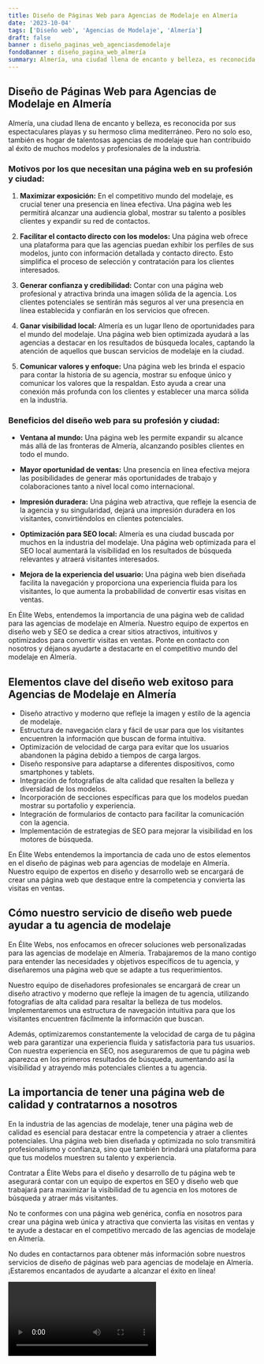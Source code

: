 ```yaml
---
title: Diseño de Páginas Web para Agencias de Modelaje en Almería
date: '2023-10-04'
tags: ['Diseño web', 'Agencias de Modelaje', 'Almería']
draft: false
banner : diseño_paginas_web_agenciasdemodelaje
fondoBanner : diseño_pagina_web_almería
summary: Almería, una ciudad llena de encanto y belleza, es reconocida por sus espectaculares playas y su hermoso clima mediterráneo. Pero no solo eso, también es hogar de talentosas agencias de modelaje que han contribuido al éxito de muchos modelos y profesionales de la industria.
---
```


## Diseño de Páginas Web para Agencias de Modelaje en Almería

Almería, una ciudad llena de encanto y belleza, es reconocida por sus espectaculares playas y su hermoso clima mediterráneo. Pero no solo eso, también es hogar de talentosas agencias de modelaje que han contribuido al éxito de muchos modelos y profesionales de la industria.

### Motivos por los que necesitan una página web en su profesión y ciudad:

1. **Maximizar exposición:** En el competitivo mundo del modelaje, es crucial tener una presencia en línea efectiva. Una página web les permitirá alcanzar una audiencia global, mostrar su talento a posibles clientes y expandir su red de contactos.

2. **Facilitar el contacto directo con los modelos:** Una página web ofrece una plataforma para que las agencias puedan exhibir los perfiles de sus modelos, junto con información detallada y contacto directo. Esto simplifica el proceso de selección y contratación para los clientes interesados.

3. **Generar confianza y credibilidad:** Contar con una página web profesional y atractiva brinda una imagen sólida de la agencia. Los clientes potenciales se sentirán más seguros al ver una presencia en línea establecida y confiarán en los servicios que ofrecen.

4. **Ganar visibilidad local:** Almería es un lugar lleno de oportunidades para el mundo del modelaje. Una página web bien optimizada ayudará a las agencias a destacar en los resultados de búsqueda locales, captando la atención de aquellos que buscan servicios de modelaje en la ciudad.

5. **Comunicar valores y enfoque:** Una página web les brinda el espacio para contar la historia de su agencia, mostrar su enfoque único y comunicar los valores que la respaldan. Esto ayuda a crear una conexión más profunda con los clientes y establecer una marca sólida en la industria.

### Beneficios del diseño web para su profesión y ciudad:

- **Ventana al mundo:** Una página web les permite expandir su alcance más allá de las fronteras de Almería, alcanzando posibles clientes en todo el mundo.

- **Mayor oportunidad de ventas:** Una presencia en línea efectiva mejora las posibilidades de generar más oportunidades de trabajo y colaboraciones tanto a nivel local como internacional.

- **Impresión duradera:** Una página web atractiva, que refleje la esencia de la agencia y su singularidad, dejará una impresión duradera en los visitantes, convirtiéndolos en clientes potenciales.

- **Optimización para SEO local:** Almería es una ciudad buscada por muchos en la industria del modelaje. Una página web optimizada para el SEO local aumentará la visibilidad en los resultados de búsqueda relevantes y atraerá visitantes interesados.

- **Mejora de la experiencia del usuario:** Una página web bien diseñada facilita la navegación y proporciona una experiencia fluida para los visitantes, lo que aumenta la probabilidad de convertir esas visitas en ventas.

En Élite Webs, entendemos la importancia de una página web de calidad para las agencias de modelaje en Almería. Nuestro equipo de expertos en diseño web y SEO se dedica a crear sitios atractivos, intuitivos y optimizados para convertir visitas en ventas. Ponte en contacto con nosotros y déjanos ayudarte a destacarte en el competitivo mundo del modelaje en Almería.

<GifSeo />

<Cta />

## Elementos clave del diseño web exitoso para Agencias de Modelaje en Almería

- Diseño atractivo y moderno que refleje la imagen y estilo de la agencia de modelaje.
- Estructura de navegación clara y fácil de usar para que los visitantes encuentren la información que buscan de forma intuitiva.
- Optimización de velocidad de carga para evitar que los usuarios abandonen la página debido a tiempos de carga largos.
- Diseño responsive para adaptarse a diferentes dispositivos, como smartphones y tablets.
- Integración de fotografías de alta calidad que resalten la belleza y diversidad de los modelos.
- Incorporación de secciones específicas para que los modelos puedan mostrar su portafolio y experiencia.
- Integración de formularios de contacto para facilitar la comunicación con la agencia.
- Implementación de estrategias de SEO para mejorar la visibilidad en los motores de búsqueda.

En Élite Webs entendemos la importancia de cada uno de estos elementos en el diseño de páginas web para agencias de modelaje en Almería. Nuestro equipo de expertos en diseño y desarrollo web se encargará de crear una página web que destaque entre la competencia y convierta las visitas en ventas.

## Cómo nuestro servicio de diseño web puede ayudar a tu agencia de modelaje

En Élite Webs, nos enfocamos en ofrecer soluciones web personalizadas para las agencias de modelaje en Almería. Trabajaremos de la mano contigo para entender las necesidades y objetivos específicos de tu agencia, y diseñaremos una página web que se adapte a tus requerimientos.

Nuestro equipo de diseñadores profesionales se encargará de crear un diseño atractivo y moderno que refleje la imagen de tu agencia, utilizando fotografías de alta calidad para resaltar la belleza de tus modelos. Implementaremos una estructura de navegación intuitiva para que los visitantes encuentren fácilmente la información que buscan.

Además, optimizaremos constantemente la velocidad de carga de tu página web para garantizar una experiencia fluida y satisfactoria para tus usuarios. Con nuestra experiencia en SEO, nos aseguraremos de que tu página web aparezca en los primeros resultados de búsqueda, aumentando así la visibilidad y atrayendo más potenciales clientes a tu agencia.

## La importancia de tener una página web de calidad y contratarnos a nosotros

En la industria de las agencias de modelaje, tener una página web de calidad es esencial para destacar entre la competencia y atraer a clientes potenciales. Una página web bien diseñada y optimizada no solo transmitirá profesionalismo y confianza, sino que también brindará una plataforma para que tus modelos muestren su talento y experiencia.

Contratar a Élite Webs para el diseño y desarrollo de tu página web te asegurará contar con un equipo de expertos en SEO y diseño web que trabajará para maximizar la visibilidad de tu agencia en los motores de búsqueda y atraer más visitantes.

No te conformes con una página web genérica, confía en nosotros para crear una página web única y atractiva que convierta las visitas en ventas y te ayude a destacar en el competitivo mercado de las agencias de modelaje en Almería.

No dudes en contactarnos para obtener más información sobre nuestros servicios de diseño de páginas web para agencias de modelaje en Almería. ¡Estaremos encantados de ayudarte a alcanzar el éxito en línea!

<Video />

<CtaBot job='Agencias de Modelaje' city='Almería'/>

<Gmaps query='Almería+españa+maps' />